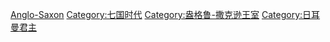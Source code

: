{{Commons cat|Anglo-Saxon monarchs}}

[[Category:英格蘭君主|Anglo-Saxon]]
[[Category:七国时代|Category:七国时代]]
[[Category:盎格鲁-撒克逊王室|Category:盎格鲁-撒克逊王室]]
[[Category:日耳曼君主|Category:日耳曼君主]]
